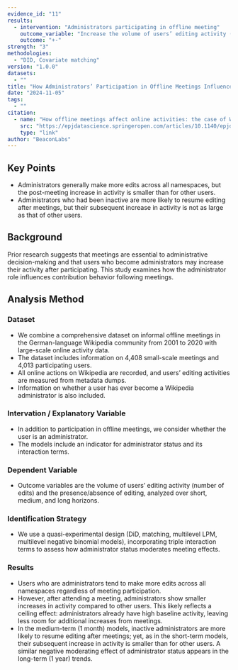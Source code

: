 ```yaml
---
evidence_id: "11"
results:
  - intervention: "Administrators participating in offline meeting"
    outcome_variable: "Increase the volume of users’ editing activity (number of edits) and the posibility of presence of editing"
    outcome: "+-"
strength: "3"
methodologies:
  - "DID, Covariate matching"
version: "1.0.0"
datasets:
  - ""
title: "How Administrators’ Participation in Offline Meetings Influences Their Contributions"
date: "2024-11-05"
tags:
  - ""
citation:
  - name: "How offline meetings affect online activities: the case of Wikipedia"
    src: "https://epjdatascience.springeropen.com/articles/10.1140/epjds/s13688-024-00506-w"
    type: "link"
author: "BeaconLabs"
---
```


## Key Points

- Administrators generally make more edits across all namespaces, but the post-meeting increase in activity is smaller than for other users.
- Administrators who had been inactive are more likely to resume editing after meetings, but their subsequent increase in activity is not as large as that of other users.

## Background

Prior research suggests that meetings are essential to administrative decision-making and that users who become administrators may increase their activity after participating. This study examines how the administrator role influences contribution behavior following meetings.

## Analysis Method

### Dataset

- We combine a comprehensive dataset on informal offline meetings in the German-language Wikipedia community from 2001 to 2020 with large-scale online activity data.
- The dataset includes information on 4,408 small-scale meetings and 4,013 participating users.
- All online actions on Wikipedia are recorded, and users’ editing activities are measured from metadata dumps.
- Information on whether a user has ever become a Wikipedia administrator is also included.

### Intervation / Explanatory Variable

- In addition to participation in offline meetings, we consider whether the user is an administrator.
- The models include an indicator for administrator status and its interaction terms.

### Dependent Variable

- Outcome variables are the volume of users’ editing activity (number of edits) and the presence/absence of editing, analyzed over short, medium, and long horizons.

### Identification Strategy

- We use a quasi-experimental design (DiD, matching, multilevel LPM, multilevel negative binomial models), incorporating triple interaction terms to assess how administrator status moderates meeting effects.

### Results

- Users who are administrators tend to make more edits across all namespaces regardless of meeting participation.
- However, after attending a meeting, administrators show smaller increases in activity compared to other users. This likely reflects a ceiling effect: administrators already have high baseline activity, leaving less room for additional increases from meetings.
- In the medium-term (1 month) models, inactive administrators are more likely to resume editing after meetings; yet, as in the short-term models, their subsequent increase in activity is smaller than for other users. A similar negative moderating effect of administrator status appears in the long-term (1 year) trends.
